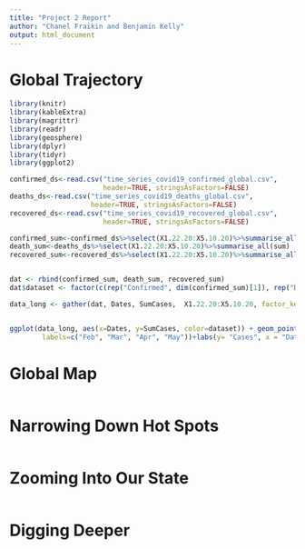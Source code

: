 ```yaml
---
title: "Project 2 Report"
author: "Chanel Fraikin and Benjamin Kelly"
output: html_document
---
```


# Global Trajectory
```r

library(knitr)
library(kableExtra)
library(magrittr)
library(readr)
library(geosphere)
library(dplyr)
library(tidyr)
library(ggplot2)

confirmed_ds<-read.csv("time_series_covid19_confirmed_global.csv", 
                       header=TRUE, stringsAsFactors=FALSE)
deaths_ds<-read.csv("time_series_covid19_deaths_global.csv", 
                    header=TRUE, stringsAsFactors=FALSE)
recovered_ds<-read.csv("time_series_covid19_recovered_global.csv", 
                       header=TRUE, stringsAsFactors=FALSE)

confirmed_sum<-confirmed_ds%>%select(X1.22.20:X5.10.20)%>%summarise_all(sum)
death_sum<-deaths_ds%>%select(X1.22.20:X5.10.20)%>%summarise_all(sum)
recovered_sum<-recovered_ds%>%select(X1.22.20:X5.10.20)%>%summarise_all(sum)


dat <- rbind(confirmed_sum, death_sum, recovered_sum)
dat$dataset <- factor(c(rep("Confirmed", dim(confirmed_sum)[1]), rep("Death", dim(death_sum)[1]), rep("Recovered", dim(recovered_sum)[1])))

data_long <- gather(dat, Dates, SumCases,  X1.22.20:X5.10.20, factor_key=TRUE)


ggplot(data_long, aes(x=Dates, y=SumCases, color=dataset)) + geom_point()+ggtitle("Global Trajectory for COVID-19") + scale_x_discrete(breaks=c("X2.1.20","X3.1.20","X4.1.20", "X5.1.20"),
        labels=c("Feb", "Mar", "Apr", "May"))+labs(y= "Cases", x = "Date")


```

# Global Map
```r


```

# Narrowing Down Hot Spots
```r


```

# Zooming Into Our State
```r


```

# Digging Deeper
```r


```


